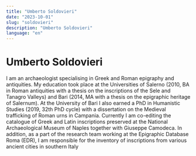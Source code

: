 ```yaml
---
title: "Umberto Soldovieri"
date: "2023-10-01"
slug: "soldovieri"
description: "Umberto Soldovieri"
language: "en"
---
```


# Umberto Soldovieri

I am an archaeologist specialising in Greek and Roman epigraphy and antiquities. My education took place at the Universities of Salerno (2010, BA in Roman antiquities with a thesis on the inscriptions of the Sele and Tanagro Valleys) and Bari (2014, MA with a thesis on the epigraphic heritage of Salernum). At the University of Bari I also earned a PhD in Humanistic Studies (2019, 32th PhD cycle) with a dissertation on the Medieval trafficking of Roman urns in Campania. Currently I am co-editing the catalogue of Greek and Latin inscriptions preserved at the National Archaeological Museum of Naples together with Giuseppe Camodeca. In addition, as a part of the research team working at the Epigraphic Database Roma (EDR), I am responsible for the inventory of inscriptions from various ancient cities in southern Italy
